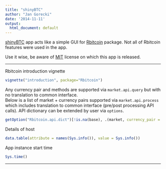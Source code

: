 ```yaml
---
title: "shinyBTC"
author: "Jan Gorecki"
date: '2014-11-11'
output:
  html_document: default
---
```


[shinyBTC](https://github.com/jangorecki/shinyBTC) app acts like a simple GUI for [Rbitcoin](https://github.com/jangorecki/Rbitcoin) package. Not all of Rbitcoin features were used in the app.

Use it wise, be aware of [MIT](http://opensource.org/licenses/MIT) license on which this app is released.

---

Rbitcoin introduction vignette
```r
vignette("introduction", package="Rbitcoin")
```

Any currency pair and methods are supported via `market.api.query` but with no translation to common interface.  
Below is a list of market + currency pairs supported via `market.api.process` which includes translation to common interface (pre/post processing API calls). API dictionary can be extended by user via `options`.
```r
getOption("Rbitcoin.api.dict")[!is.na(base), .(market, currency_pair = paste0(base,quote))][,unique(.SD)]
```

Details of host
```r
data.table(attribute = names(Sys.info()), value = Sys.info())
```

App instance start time
```r
Sys.time()
```

---

